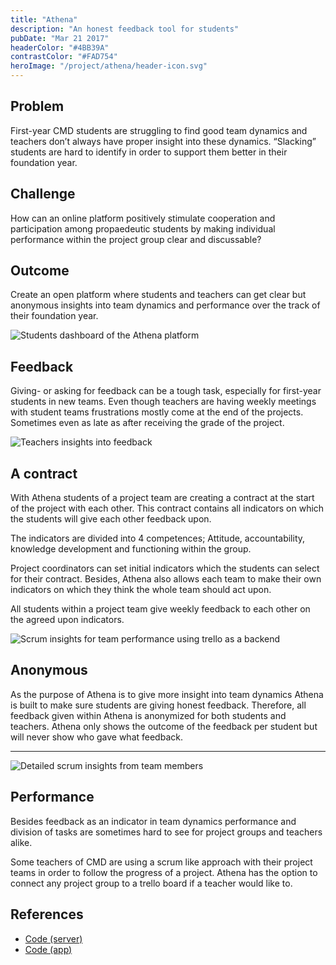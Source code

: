 ```yaml
---
title: "Athena"
description: "An honest feedback tool for students"
pubDate: "Mar 21 2017"
headerColor: "#4BB39A"
contrastColor: "#FAD754"
heroImage: "/project/athena/header-icon.svg"
---
```


## Problem
First-year CMD students are struggling to find good team dynamics and teachers don’t always have proper insight into these dynamics. “Slacking” students are hard to identify in order to support them better in their foundation year.

## Challenge
How can an online platform positively stimulate cooperation and participation among propaedeutic students by making individual performance within the project group clear and discussable?

## Outcome
Create an open platform where students and teachers can get clear but anonymous insights into team dynamics and performance over the track of their foundation year.

![Students dashboard of the Athena platform](/project/athena/dashboard.png "Gain quick insights into your performance")

## Feedback
Giving- or asking for feedback can be a tough task, especially for first-year students in new teams. Even though teachers are having weekly meetings with student teams frustrations mostly come at the end of the projects. Sometimes even as late as after receiving the grade of the project.

![Teachers insights into feedback](/project/athena/feedback.png "Teachers insights into feedback")

## A contract
With Athena students of a project team are creating a contract at the start of the project with each other. This contract contains all indicators on which the students will give each other feedback upon.

The indicators are divided into 4 competences; Attitude, accountability, knowledge development and functioning within the group.

Project coordinators can set initial indicators which the students can select for their contract. Besides, Athena also allows each team to make their own indicators on which they think the whole team should act upon.

All students within a project team give weekly feedback to each other on the agreed upon indicators.

![Scrum insights for team performance using trello as a backend](/project/athena/workload.png "Insights into trello activities")

## Anonymous
As the purpose of Athena is to give more insight into team dynamics Athena is built to make sure students are giving honest feedback. Therefore, all feedback given within Athena is anonymized for both students and teachers. Athena only shows the outcome of the feedback per student but will never show who gave what feedback.

---
![Detailed scrum insights from team members](/project/athena/workload_2.png)

## Performance
Besides feedback as an indicator in team dynamics performance and division of tasks are sometimes hard to see for project groups and teachers alike.

Some teachers of CMD are using a scrum like approach with their project teams in order to follow the progress of a project. Athena has the option to connect any project group to a trello board if a teacher would like to.

## References
- [Code (server)](https://github.com/xiduzo/afstudeerproject_backend)
- [Code (app)](https://github.com/xiduzo/afstudeerproject)
